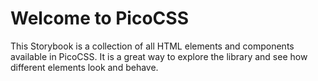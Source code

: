 # Welcome to PicoCSS

This Storybook is a collection of all HTML elements and components available in PicoCSS. It is a great way to explore the library and see how different elements look and behave.
